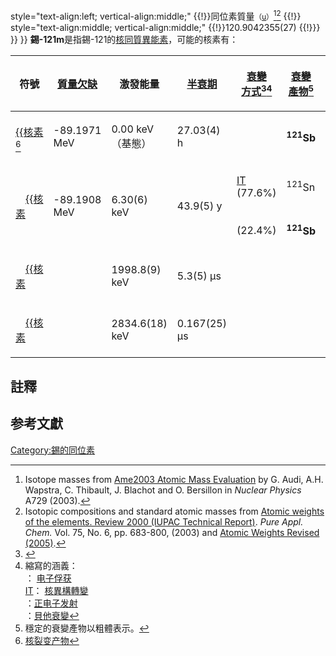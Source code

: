 {{infobox element isotopes
|infobox_name=tin-121
|isotopes_type=[[核同质异能素|核異構體]]
|name=錫-121
|isotopes=
{{infobox element isotopes/isotopes decays | mn=121 | sym=錫
|na=[[synthetic_radioisotope|syn]] | hl=27.03 <sub>[[小時|小時]]</sub>
|dm={{衰變|β-}} | tsl1=antimony-121 | link1=銻-121 | lang1=en | pn=121 | ps=Sb }}
{{infobox element isotopes/isotopes decays | mn=121 | sym=錫 | mnm=m1 | link=錫-121m1
|na=[[synthetic_radioisotope|syn]] | hl=43.9 <sub>[[年|年]]</sub>
|dm1={{衰變|IT}} | tsl1=Tin-121 | link1=錫-121 | lang1=en | pn1=121 | ps1=錫
|dm2={{衰變|β-}} | pn2=121 | ps2=Sb }}
{{infobox element isotopes/isotopes decays | mn=121 | sym=錫 | mnm=m2
|na=[[synthetic_radioisotope|syn]] | hl=5.3 µs
|dm=- | ps=- }}
{{infobox element isotopes/isotopes decays | mn=121 | sym=錫 | mnm=m3
|na=[[synthetic_radioisotope|syn]] | hl=0.167 µs
|dm=- | ps=- }}
{{infobox element isotopes/isotopes decays | mn=121 | sym=錫 | info_row=yes | info =
 <nowiki></nowiki>
{{(!}} style="width:100%"
{{!}} style="text-align:left; vertical-align:middle;" {{!}}同位素質量<small>（[[原子質量單位|u]]）</small><ref name="iso_mass_data">Isotope masses from [http://www.nndc.bnl.gov/amdc/index.html Ame2003 Atomic Mass Evaluation] {{webarchive|url=https://web.archive.org/web/20080923134436/http://www.nndc.bnl.gov/amdc/index.html |date=2008-09-23 }} by G. Audi, A.H. Wapstra, C. Thibault, J. Blachot and O. Bersillon in ''Nuclear Physics'' A729 (2003).</ref><ref name="iso_mass">Isotopic compositions and standard atomic masses from [http://www.iupac.org/publications/pac/2003/7506/7506x0683.html Atomic weights of the elements. Review 2000 (IUPAC Technical Report)]. ''Pure Appl. Chem.'' Vol. 75, No. 6, pp. 683-800, (2003) and [http://www.iupac.org/news/archives/2005/atomic-weights_revised05.html Atomic Weights Revised (2005)].</ref>
{{!}} style="text-align:middle; vertical-align:middle;" {{!}}120.9042355(27)
{{!}}}
}}
{{infobox element isotopes/isotopes decays | mn=121 | sym=錫 | info_row=yes | info =<small>[[錫的同位素|錫的同位素]]</small>}}
}}
'''錫-121m'''是指錫-121的[[核同質異能素|核同質異能素]]，可能的核素有：
{| class="wikitable" style="font-size:95%; white-space:nowrap"
! 符號
! [[質量欠缺|質量欠缺]]
! 激發能量
! [[半衰期|半衰期]]
! [[衰變方式|衰變<br>方式]]<ref name="iso_data">{{cite web |url=http://www.nucleonica.net/unc.aspx |title=Universal Nuclide Chart |publisher=nucleonica |registration=yes |accessdate=2015-09-18 |archive-date=2017-02-19 |archive-url=https://web.archive.org/web/20170219043412/http://www.nucleonica.net/unc.aspx |dead-url=no }}</ref><ref group="n">縮寫的涵義：<br>{{衰變|{{衰變|EC}}}}： [[电子俘获|电子俘获]]<br>[[核異構轉變|IT]]： [[核異構轉變|核異構轉變]]<br>{{衰變|β+}}：[[正电子发射|正电子发射]]<br>{{衰變|β-}}：[[貝他衰變|貝他衰變]]</ref>
! [[衰变产物|衰變<br>產物]]<ref group="n">穩定的衰變產物以粗體表示。</ref>
! [[原子核|原子核]]<br />[[自旋|自旋]]
|-
| [[錫的同位素|{{核素]]<ref group="n" name="FP">[[核裂变产物|核裂变产物]]</ref>
| -89.1971 MeV
| 0.00 keV （基態）
| 27.03(4) h
| {{衰變|β-}}
| '''<sup>121</sup>Sb'''
| 3/2+
|-
| rowspan=2 style="text-indent:1em" | [[錫-121m1|{{核素]]
| rowspan=2 | -89.1908 MeV
| rowspan=2 | 6.30(6) keV
| rowspan=2|43.9(5) y
| [[核異構轉變|IT]] (77.6%)
| <sup>121</sup>Sn
| rowspan=2| 11/2-
|-
| {{衰變|β-}} (22.4%)
| '''<sup>121</sup>Sb'''
|-
| style="text-indent:1em" | [[錫的同位素|{{核素]]
|
| 1998.8(9) keV
| 5.3(5) µs
|
|
| (19/2+)#
|-
| style="text-indent:1em" | [[錫的同位素|{{核素]]
|
| 2834.6(18) keV
| 0.167(25) µs
|
|
| (27/2-)
|}

== 註釋 ==
<references group="n"/>
==参考文獻==
{{reflist}}
{{Chemistry index}}

[[Category:錫的同位素|Category:錫的同位素]]